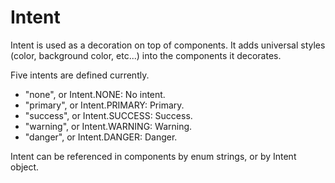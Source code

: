 # Intent

Intent is used as a decoration on top of components. It adds universal styles (color, background color, etc...) into the components it decorates.

Five intents are defined currently.

- "none", or Intent.NONE: No intent.
- "primary", or Intent.PRIMARY: Primary.
- "success", or Intent.SUCCESS: Success.
- "warning", or Intent.WARNING: Warning.
- "danger", or Intent.DANGER: Danger.

Intent can be referenced in components by enum strings, or by Intent object.
